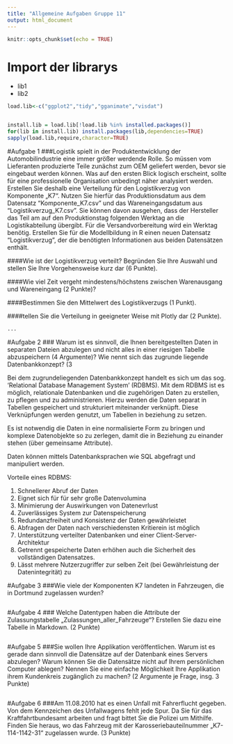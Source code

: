 ```yaml
---
title: "Allgemeine Aufgaben Gruppe 11"
output: html_document
---
```


```r
knitr::opts_chunk$set(echo = TRUE)
```

# Import der librarys

<ul>
    <li> lib1 </li>
    <li> lib2 </li>
</ul>

```r
load.lib<-c("ggplot2","tidy","gganimate","visdat")


install.lib = load.lib[!load.lib %in% installed.packages()]
for(lib in install.lib) install.packages(lib,dependencies=TRUE)
sapply(load.lib,require,character=TRUE)
```


#Aufgabe 1
###Logistik spielt in der Produktentwicklung der Automobilindustrie eine immer größer werdende Rolle. So müssen vom Lieferanten produzierte Teile zunächst zum OEM geliefert werden, bevor sie eingebaut werden können. Was auf den ersten Blick logisch erscheint, sollte für eine professionelle Organisation unbedingt näher analysiert werden. Erstellen Sie deshalb eine Verteilung für den Logistikverzug von Komponente „K7“. Nutzen Sie hierfür das Produktionsdatum aus dem Datensatz “Komponente_K7.csv” und das Wareneingangsdatum aus “Logistikverzug_K7.csv”. Sie können davon ausgehen, dass der Hersteller das Teil am auf den Produktionstag folgenden Werktag an die Logistikabteilung übergibt. Für die Versandvorbereitung wird ein Werktag benötig. Erstellen Sie für die Modellbildung in R einen neuen Datensatz “Logistikverzug”, der die benötigten Informationen aus beiden Datensätzen enthält.

####Wie ist der Logistikverzug verteilt? Begründen Sie Ihre Auswahl und stellen Sie Ihre Vorgehensweise kurz dar (6 Punkte).

####Wie viel Zeit vergeht mindestens/höchstens zwischen Warenausgang und Wareneingang (2 Punkte)?

####Bestimmen Sie den Mittelwert des Logistikverzugs (1 Punkt).

####tellen Sie die Verteilung in geeigneter Weise mit Plotly dar (2 Punkte).

```r
...
```






#Aufgabe 2
### Warum ist es sinnvoll, die Ihnen bereitgestellten Daten in separaten Dateien abzulegen und nicht alles in einer riesigen Tabelle abzuspeichern (4 Argumente)? Wie nennt sich das zugrunde liegende Datenbankkonzept? (3

Bei dem zugrundeliegenden Datenbankkonzept handelt es sich um das sog. 'Relational Database Management System' (RDBMS). Mit dem RDBMS ist es möglich, relationale Datenbanken und die zugehörigen Daten zu erstellen, zu pflegen und zu administrieren. 
Hierzu werden die Daten separat in Tabellen gespeichert und strukturiert miteinander verknüpft. Diese Verknüpfungen werden genutzt, um Tabellen in beziehung zu setzen. 

Es ist notwendig die Daten in eine normalisierte Form zu bringen und komplexe Datenobjekte so zu zerlegen, damit die in Beziehung zu einander stehen (über gemeinsame Attribute).

Daten können mittels Datenbanksprachen wie SQL abgefragt und manipuliert werden.

Vorteile eines RDBMS:
<ol>
    <li> Schnellerer Abruf der Daten </li>
    <li> Eignet sich für für sehr große Datenvolumina </li>
    <li> Minimierung der Auswirkungen von Datenevrlust </li>
    <li> Zuverlässiges System zur Datenspeicherung </li>
    <li> Redundanzfreiheit und Konsistenz der Daten gewährleistet </li>
    <li> Abfragen der Daten nach verschiedensten Kritierein ist möglich </li>
    <li> Unterstützung verteilter Datenbanken und einer Client-Server-Architektur</li>
    <li> Getrennt gespeicherte Daten erhöhen auch die Sicherheit des vollständigen                    Datensatzes. </li>
    <li> Lässt mehrere Nutzerzugriffer zur selben Zeit (bei Gewährleistung der Datenintegrität) zu </li>
</ol>







#Aufgabe 3
###Wie viele der Komponenten K7 landeten in Fahrzeugen, die in Dortmund zugelassen wurden?

```r

```




#Aufgabe 4
### Welche Datentypen haben die Attribute der Zulassungstabelle „Zulassungen_aller_Fahrzeuge“? Erstellen Sie dazu eine Tabelle in Markdown. (2 Punkte)

```r

```





#Aufgabe 5
###Sie wollen Ihre Applikation veröffentlichen. Warum ist es gerade dann sinnvoll die Datensätze auf der Datenbank eines Servers abzulegen? Warum können Sie die Datensätze nicht auf Ihrem persönlichen Computer ablegen? Nennen Sie eine einfache Möglichkeit Ihre Applikation ihrem Kundenkreis zugänglich zu machen? (2 Argumente je Frage, insg. 3 Punkte)

```{}

```

#Aufgabe 6
###Am 11.08.2010 hat es einen Unfall mit Fahrerflucht gegeben. Von dem Kennzeichen des Unfallwagens fehlt jede Spur. Da Sie für das Kraftfahrtbundesamt arbeiten und fragt bittet Sie die Polizei um Mithilfe. Finden Sie heraus, wo das Fahrzeug mit der Karosseriebauteilnummer „K7-114-1142-31“ zugelassen wurde. (3 Punkte)


```{}

```









